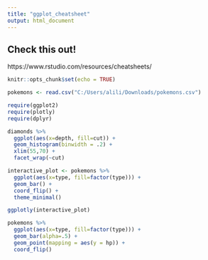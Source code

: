 ```yaml
---
title: "ggplot_cheatsheet"
output: html_document
---
```


## Check this out!
https://www.rstudio.com/resources/cheatsheets/


```r
knitr::opts_chunk$set(echo = TRUE)
```

```r
pokemons <- read.csv("C:/Users/alili/Downloads/pokemons.csv")
```

```r
require(ggplot2)
require(plotly)
require(dplyr)
```

```r
diamonds %>%
  ggplot(aes(x=depth, fill=cut)) + 
  geom_histogram(binwidth = .2) +
  xlim(55,70) + 
  facet_wrap(~cut)
```

```r
interactive_plot <- pokemons %>%
  ggplot(aes(x=type, fill=factor(type))) + 
  geom_bar() + 
  coord_flip() + 
  theme_minimal()

ggplotly(interactive_plot)
```

```r
pokemons %>%
  ggplot(aes(x=type, fill=factor(type))) +
  geom_bar(alpha=.5) + 
  geom_point(mapping = aes(y = hp)) +
  coord_flip()
```
